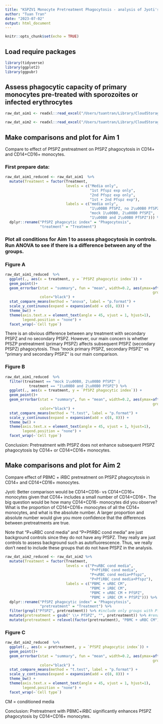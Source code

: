 ```yaml
---
title: "KSPZV1 Monocyte Pretreatment Phagocytosis - analysis of Jyoti's data"
author: "Tuan Tran"
date: "2023-07-02"
output: html_document
---
```


```r
knitr::opts_chunk$set(echo = TRUE)
```

## Load require packages

```r
library(tidyverse)
library(ggplot2)
library(ggpubr)
```

## Assess phagocytic capacity of primary monocytes pre-treated with sporozoites or infected erythrocytes

```r
raw_dat_aim1 <- readxl::read_excel("/Users/tuantran/Library/CloudStorage/OneDrive-IndianaUniversity/Manuscripts/KSPZV1 Manuscript/JCI Resubmission April 2023/Jyoti Data KSPZV1 JCI Resubmission/Table 4_Aim2_phagocytosis data.xlsx", sheet = 1)

raw_dat_aim2 <- readxl::read_excel("/Users/tuantran/Library/CloudStorage/OneDrive-IndianaUniversity/Manuscripts/KSPZV1 Manuscript/JCI Resubmission April 2023/Jyoti Data KSPZV1 JCI Resubmission/Table 4_Aim2_phagocytosis data.xlsx", sheet = 2)
```

## Make comparisons and plot for Aim 1

Compare to effect of PfSPZ pretreatment on PfSPZ phagocytosis in CD14+ and CD14+CD16+ monocytes.

### First prepare data:

```r
raw_dat_aim1_reduced <- raw_dat_aim1  %>%
  mutate(Treatment = factor(Treatment,
                            levels = c("Media only",
                                       "1st Pfspz exp only",
                                       "2nd Pfspz exp only",
                                       "1st + 2nd Pfspz exp"),
                            labels = c("media only",
                                       "1\u00B0 PfSPZ, no 2\u00B0 PfSPZ",
                                       "mock 1\u00B0, 2\u00B0 PfSPZ",
                                       "1\u00B0 and 2\u00B0 PfSPZ"))) %>%
  dplyr::rename("PfSPZ phagocytic index" = "Phagocytosis",
                "treatment" = "Treatment")
```

### Plot all conditions for Aim 1 to assess phagocytosis in controls. Run ANOVA to see if there is a difference between any of the groups.

### Figure A

```r
raw_dat_aim1_reduced  %>%
  ggplot(., aes(x = treatment, y = `PfSPZ phagocytic index`)) + 
  geom_point()+
  geom_errorbar(stat = "summary", fun = "mean", width=0.2, aes(ymax=after_stat(y), ymin=after_stat(y),
                                                                    group=factor(treatment)),
                color="black") +
  stat_compare_means(method = "anova", label = "p.format") +
  scale_y_continuous(expand = expansion(add = c(8, 8))) +
  theme_bw() +
  theme(axis.text.x = element_text(angle = 45, vjust = 1, hjust=1),
        legend.position = "none") +
  facet_wrap(~`Cell type`)
```

There is an obvious difference between any treatment with secondary PfSPZ and no secondary PfSPZ.
However, our main concern is whether PfSZP pretreatment (primary PfSPZ) affects subsequent PfSPZ (secondary PfSPZ) phagocytosis. Thus "mock primary PfSPZ, secondary PfSPZ" vs "primary and secondary PfSPZ" is our main comparison.

### Figure B

```r
raw_dat_aim1_reduced  %>%
  filter(treatment == "mock 1\u00B0, 2\u00B0 PfSPZ" |
           treatment == "1\u00B0 and 2\u00B0 PfSPZ") %>%
  ggplot(., aes(x = treatment, y = `PfSPZ phagocytic index`)) + 
  geom_point()+
  geom_errorbar(stat = "summary", fun = "mean", width=0.2, aes(ymax=after_stat(y), ymin=after_stat(y),
                                                                    group=factor(treatment)),
                color="black") +
  stat_compare_means(method = "t.test", label = "p.format") +
  scale_y_continuous(expand = expansion(add = c(8, 8))) +
  theme_bw() +
  theme(axis.text.x = element_text(angle = 45, vjust = 1, hjust=1),
        legend.position = "none") +
  facet_wrap(~`Cell type`)
```
Conclusion: Pretreatment with PfSPZ does not enhance subsequent PfSPZ phagocytosis by CD14+ or CD14+CD16+ monocytes.

## Make comparisons and plot for Aim 2

Compare effect of PBMC + iRBC pretreatment on PfSPZ phagocytosis in CD14+ and CD14+CD16+ monocytes.

Jyoti: Better comparison would be CD14+CD16- vs CD14+CD16+ monocytes given that CD14+ includes a small number of CD14+CD16+. The big question would be how many CD14+CD16- monocytes did you observe? What is the proportion of CD14+CD16+ monocytes of all the CD14+ monocytes, and what is the absolute number. A larger proportion and absolute number would give you more confidence that the differences between pretreatments are true.

Note that "P+uRBC cond media" and "P+PfiRBC cond media" are just background controls since they do not have any PfSPZ. They really are just controls to assess background such as autofluorescence. Thus, we really don't need to include these groups that do not have PfSPZ in the analysis.

```r
raw_dat_aim2_reduced <- raw_dat_aim2 %>%
  mutate(Treatment = factor(Treatment,
                            levels = c("P+uRBC cond media",
                                       "P+PfiRBC cond media",
                                       "P+uRBC cond media+Pfspz",
                                       "P+PfiRBC cond media+Pfspz"),
                            labels = c("PBMC + uRBC CM",
                                       "PBMC + iRBC CM",
                                       "PBMC + uRBC CM + PfSPZ",
                                       "PBMC + iRBC CM + PfSPZ"))) %>%
  dplyr::rename("PfSPZ phagocytic index" = "Phagocytosis",
                "pretreatment" = "Treatment") %>%
  filter(grepl("PfSPZ", pretreatment)) %>% #include only groups with PfSPZ (see explanation above)
  mutate(pretreatment = gsub(" \\+ PfSPZ", "", pretreatment)) %>% #rename PfSPZ groups by removing "PfSPZ" for brevity
  mutate(pretreatment = relevel(factor(pretreatment), "PBMC + uRBC CM")) #relevel for uRBC is reference (first group)
```

### Figure C

```r
raw_dat_aim2_reduced  %>%
  ggplot(., aes(x = pretreatment, y = `PfSPZ phagocytic index`)) + 
  geom_point()+
  geom_errorbar(stat = "summary", fun = "mean", width=0.2, aes(ymax=after_stat(y), ymin=after_stat(y),
                                                                    group=factor(pretreatment)),
                color="black") +
  stat_compare_means(method = "t.test", label = "p.format") +
  scale_y_continuous(expand = expansion(add = c(8, 8))) +
  theme_bw() +
  theme(axis.text.x = element_text(angle = 45, vjust = 1, hjust=1),
        legend.position = "none") +
  facet_wrap(~`Cell type`)
```

CM = conditioned media

Conclusion: Pretreatment with PBMC+iRBC significantly enhances PfSPZ phagocytosis by CD14+CD16+ monocytes.